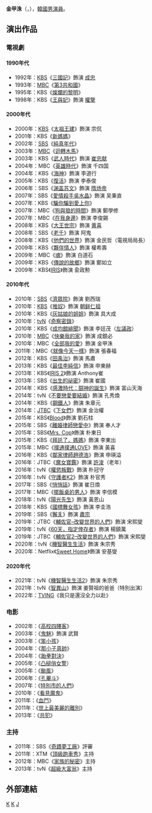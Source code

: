 {{藝人
| 姓名 = 金甲洙
| 類型 = 男演員
| 原名 = 
| 外文名 = 김갑수
| 外文 =  ko
| 圖片 = Kim Kap-Soo from acrofan.jpg
| 圖片簡介 =
| 職業 = [[演員|演員]]
| 語言 = [[韓語|韓語]]
| 教育程度 = 
| 羅馬拼音 = Kim Kap-su
| 綽號 = 
| 國籍 = {{KOR}}
| 出生日期 = {{birth_date_and_age|1957|4|7}}
| 出生地點 = {{KOR}}
| 出道日期 = 
| 代表作 = 
| 活躍年代 = 1977年至今
| 唱片公司 =
| 經紀公司 = [[Hunus_Entertainment|Hunus Entertainment]]
| imdb = 
| 網站 =
| 電影 =       
| 電視節目 = 
| 音樂專輯 =
}}
'''金甲洙'''（{{lang-ko|김갑수}}，{{bd|1957年|4月7日|catIdx=Kim Kap-su}}），[[韓國|韓國]][[男演員|男演員]]。

== 演出作品 ==
=== 電視劇 ===
==== 1990年代 ====
*1992年：[[韓國放送公社|KBS]]《[[三國記|三國記]]》飾演 [[成忠|成忠]]
*1993年：[[文化廣播_(韓國)|MBC]]《[[第3共和國|第3共和國]]》
*1995年：KBS《[[燦爛的黎明|燦爛的黎明]]》
*1998年：KBS《[[王與妃|王與妃]]》飾演 [[權擥|權擥]]
==== 2000年代 ====
*2000年：[[韓國放送公社|KBS]]《[[太祖王建|太祖王建]]》飾演 宗侃
*2001年：KBS《[[新媽媽|新媽媽]]》
*2002年：[[SBS_(韓國)|SBS]]《[[純真年代_(韓國電視劇)|純真年代]]》
*2003年：[[文化廣播_(韓國)|MBC]]《[[迴轉木馬_(電視劇)|迴轉木馬]]》
*2003年：KBS《[[武人時代_(電視劇)|武人時代]]》飾演 [[崔忠献|崔忠献]]
*2004年：MBC《[[英雄時代_(電視劇)|英雄時代]]》飾演 千四国
*2004年：KBS《[[海神_(電視劇)|海神]]》飾演 李道行
*2005年：KBS《[[復活_(電視劇)|復活]]》飾演 李泰俊
*2006年：SBS《[[渊盖苏文_(電視劇)|渊盖苏文]]》飾演 [[隋炀帝|隋炀帝]]
*2007年：SBS《[[愛情殺手吳水晶|愛情殺手吳水晶]]》飾演 吴秉直
*2007年：KBS《[[騙你騙到愛上你|騙你騙到愛上你]]》
*2007年：MBC《[[狗與狼的時間|狗與狼的時間]]》飾演 鄭學修
*2007年：MBC《[[在我身邊|在我身邊]]》飾演 李俊錫 
*2008年：KBS《[[大王世宗|大王世宗]]》飾演 [[黄喜|黄喜]] 
*2008年：SBS《[[老千_(電視劇)|老千]]》飾演 阿鬼 
*2008年：KBS《[[他們的世界|他們的世界]]》飾演 金民哲（電視局局長）
*2009年：KBS《[[夥伴情人|夥伴情人]]》飾演 權希壽
*2009年：MBC《[[魂_(電視劇)|魂]]》飾演 白道石
*2009年：KBS《[[傳說的故鄉|傳說的故鄉]]》飾演 鄭如立
*2009年：KBS《[[IRIS_(電視劇)|IRIS]]》飾演 兪政勲

==== 2010年代 ====
*2010年：[[SBS_(韓國)|SBS]]《[[濟眾院_(電視劇)|濟眾院]]》飾演 劉西瑞
*2010年：[[韓國放送公社|KBS]]《[[推奴|推奴]]》飾演 [[朝鲜仁祖|朝鲜仁祖]]
*2010年：KBS《[[灰姑娘的姐姐|灰姑娘的姐姐]]》飾演 具大成
*2010年：[[tvN|tvN]]《[[奇察密錄|奇察密錄]]》
*2010年：KBS《[[成均館緋聞|成均館緋聞]]》飾演 李廷茂（[[左議政|左議政]]）
*2010年：[[文化廣播_(韓國)|MBC]]《[[快樂我的家|快樂我的家]]》飾演 成銀必
*2010年：MBC《[[全部我的愛|全部我的愛]]》飾演 金甲洙
*2011年：MBC《[[就像今天一樣|就像今天一樣]]》飾演 張春福
*2012年：KBS《[[田禹治_(電視劇)|田禹治]]》飾演 馬肅
*2013年：KBS《[[最佳李純信|最佳李純信]]》飾演 申東赫
*2013年：KBS《[[IRIS_2|IRIS 2]]》飾演 Anthony崔
*2013年：SBS《[[出生的祕密|出生的祕密]]》飾演 崔國
*2014年：KBS《[[感激時代：鬪神的誕生|感激時代：鬪神的誕生]]》飾演 富山天海
*2014年：tvN《[[不要戀愛要結婚|不要戀愛要結婚]]》飾演 孔秀煥
*2014年：KBS《[[鋼鐵人_(電視劇)|鋼鐵人]]》飾演 朱章元
*2014年：[[JTBC|JTBC]]《[[下女們|下女們]]》飾演 金治權
*2015年：KBS《[[Blood_(電視劇)|Blood]]》飾演 劉石柱
*2015年：SBS《[[離婚律師戀愛中|離婚律師戀愛中]]》飾演 奉人才
*2015年：SBS《[[Mrs._Cop|Mrs. Cop]]》飾演 朴東日
*2015年：KBS《[[拜託了，媽媽|拜託了，媽媽]]》飾演 李東出
*2015年：MBC《[[撲通撲通LOVE|撲通撲通LOVE]]》飾演 黃喜
*2016年：KBS《[[鄰家律師趙德浩|鄰家律師趙德浩]]》飾演 申瑛溢
*2016年：JTBC《[[魔女寶鑑|魔女寶鑑]]》飾演 [[許浚|許浚]]（老年）
*2016年：tvN《[[權慾叛戰|權慾叛戰]]》飾演 朴冠守
*2016年：tvN《[[守護者K2|守護者K2]]》飾演 朴官秀
*2017年：SBS《[[悄悄話_(電視劇)|悄悄話]]》飾演 崔日煥
*2017年：MBC《[[擺飯桌的男人|擺飯桌的男人]]》飾演 李信模
*2018年：tvN《[[陽光先生|陽光先生]]》飾演 黃恩山
*2018年：KBS《[[國標舞女孩|國標舞女孩]]》飾演 李圭浩
*2019年：SBS《[[獬豸_(電視劇)|獬豸]]》飾演 [[朝鮮肅宗|肅宗]]
*2019年：JTBC《[[輔佐官–改變世界的人們|輔佐官–改變世界的人們]]》飾演 宋熙燮
*2019年：tvN《[[60天，指定倖存者|60天，指定倖存者]]》飾演 楊鎮萬
*2019年：JTBC《[[輔佐官2–改變世界的人們|輔佐官2–改變世界的人們]]》飾演 宋熙燮
*2020年：tvN《[[機智醫生生活|機智醫生生活]]》飾演 朱宗秀
*2020年：Netflix《[[Sweet_Home|Sweet Home]]》飾演 安基燮

==== 2020年代 ====
*2021年：tvN《[[機智醫生生活2|機智醫生生活2]]》飾演 朱宗秀
*2021年：tvN《[[智異山_(電視劇)|智異山]]》飾演 姜賢祖的爸爸（特別出演）
*2022年：[[TVING|TVING]]《我只是還沒全力以赴》

===电影===
*2002年：《[[高校四賤客|高校四賤客]]》
*2003年：《[[鬼魅|鬼魅]]》飾演 武賢
*2003年：《[[笨小孩_(韓國電影)|笨小孩]]》
*2004年：《[[那小子真帥|那小子真帥]]》
*2004年：《[[跆拳對決|跆拳對決]]》
*2005年：《[[凸槌俏女警|凸槌俏女警]]）
*2005年：《[[颱風_(韓國電影)|颱風]]》
*2006年：《[[孔畢斗|孔畢斗]]》
*2007年：《[[特別市的人們|特別市的人們]]》
*2010年：《[[看見魔鬼|看見魔鬼]]》
*2011年：《[[血鬥|血鬥]]》
*2011年：《[[世上最美麗的離別|世上最美麗的離別]]》
*2013年：《[[共犯_(2013年電影)|共犯]]》

===主持===
*2011年：SBS《[[奇蹟夢工廠|奇蹟夢工廠]]》評審
*2011年：XTM《[[頂級跑車秀|頂級跑車秀]]》主持
*2012年：MBC《[[家族的秘密|家族的秘密]]》主持
*2013年：tvN《[[超級大富翁|超級大富翁]]》主持

== 外部連結 ==
{{Hunus Entertainment}}
{{青龍電影獎最佳男配角}}
{{百想藝術大賞電影部門男子最優秀演技}}
{{百想藝術大賞電視部門男子新人演技賞}}
{{大鐘獎最佳男主角}}
{{春史電影賞最佳男新人}}
{{金銀淑作品}}
[[Category:韓國電視演員|K]]
[[Category:韓國電影演員|K]]
[[Category:金姓|J]]